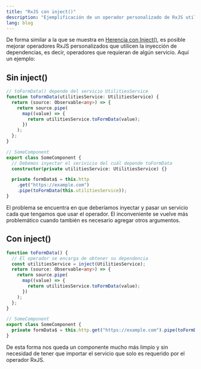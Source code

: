---
title: "RxJS con inject()"
description: "Ejemplificación de un operador personalizado de RxJS utilizando inject()"
lang: blog
---

De forma similar a la que se muestra en [Herencia con Inject()](./angular-inject-inheritance), es posible mejorar operadores RxJS personalizados que utilicen la inyección de dependencias, es decir, operadores que requieran de algún servicio. Aquí un ejemplo:

## Sin inject()

```typescript
// toFormData() depende del servicio UtilitiesService
function toFormData(utilitiesService: UtilitiesService) {
  return (source: Observable<any>) => {
    return source.pipe(
      map((value) => {
        return utilitiesService.toFormData(value);
      })
    );
  };
}

// SomeComponent
export class SomeComponent {
  // Debemos inyectar el serivicio del cuál depende toFormData
  constructor(private utilitiesService: UtilitiesService) {}

  private formData$ = this.http
    .get("https://example.com")
    .pipe(toFormData(this.utilitiesService));
}
```

El problema se encuentra en que deberíamos inyectar y pasar un servicio cada que tengamos que usar el operador. El inconveniente se vuelve más problemático cuando también es necesario agregar otros argumentos.

## Con inject()

```typescript
function toFormData() {
  // El operador se encarga de obtener su dependencia
  const utilitiesService = inject(UtilitiesService);
  return (source: Observable<any>) => {
    return source.pipe(
      map((value) => {
        return utilitiesService.toFormData(value);
      })
    );
  };
}

// SomeComponent
export class SomeComponent {
  private formData$ = this.http.get("https://example.com").pipe(toFormData());
}
```

De esta forma nos queda un componente mucho más limpio y sin necesidad de tener que importar el servicio que solo es requerido por el operador RxJS.
